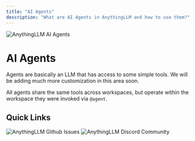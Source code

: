 ```yaml
---
title: "AI Agents"
description: "What are AI Agents in AnythingLLM and how to use them?"
---
```



<Image
  src="/images/guides/ai-agents/header-image.png"
  height={1080}
  width={1920}
  quality={100}
  alt="AnythingLLM AI Agents"
/>

# AI Agents

Agents are basically an LLM that has access to some simple tools. We will be adding much more customization in this area soon.

All agents share the same tools across workspaces, but operate within the workspace they were invoked via `@agent`.

## Quick Links

<Cards>
  <Card title="Agent Setup Guide" href="/agent/setup"> 
    <Image
      src="/images/guides/ai-agents/setup.png" 
      height={1080} 
      width={1920} 
      quality={100}
      alt="AnythingLLM Github Issues"
    />
  </Card>

  <Card title="Agent Usage Guide" href="/agent/usage"> 
    <Image
      src="/images/guides/ai-agents/usage.png" 
      height={1080} 
      width={1920}
      quality={100} 
      alt="AnythingLLM Discord Community"
    />
  </Card>
</Cards>


<style global jsx>{`
  img {
    aspect-ratio: 16/9;
    object-fit: cover;
  }
`}</style>
